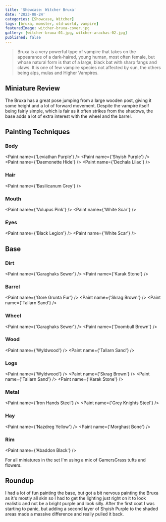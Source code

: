 ```yaml
---
title: 'Showcase: Witcher Bruxa'
date: '2023-08-24'
categories: [Showcase, Witcher]
tags: [bruxa, monster, old-world, vampire]
featuredImage: witcher-bruxa-cover.jpg
gallery: [witcher-bruxa-01.jpg, witcher-arachas-02.jpg]
published: false
---
```



> Bruxa is a very powerful type of vampire that takes on the appearance of a dark-haired, young human, most often
> female, but whose natural form is that of a large, black bat with sharp fangs and claws. It is one of few vampire
> species not affected by sun, the others being alps, mulas and Higher Vampires.

## Miniature Review

The Bruxa has a great pose jumping from a large wooden post, giving it some height and a lot of forward movement.
Despite the vampire itself being fairly simple, which is fair as it often strikes from the shadows, the base adds
a lot of extra interest with the wheel and the barrel.

## Painting Techniques

### Body

<Paint name={'Leviathan Purple'} />
<Paint name={'Shyish Purple'} />
<Paint name={'Daemonette Hide'} />
<Paint name={'Dechala Lilac'} />

### Hair

<Paint name={'Basilicanum Grey'} />

### Mouth

<Paint name={'Volupus Pink'} />
<Paint name={'White Scar'} />

### Eyes

<Paint name={'Black Legion'} />
<Paint name={'White Scar'} />

## Base

### Dirt

<Paint name={'Garaghaks Sewer'} />
<Paint name={'Karak Stone'} />

### Barrel

<Paint name={'Gore Grunta Fur'} />
<Paint name={'Skrag Brown'} />
<Paint name={'Tallarn Sand'} />

### Wheel

<Paint name={'Garaghaks Sewer'} />
<Paint name={'Doombull Brown'} />

### Wood

<Paint name={'Wyldwood'} />
<Paint name={'Tallarn Sand'} />

### Logs

<Paint name={'Wyldwood'} />
<Paint name={'Skrag Brown'} />
<Paint name={'Tallarn Sand'} />
<Paint name={'Karak Stone'} />

### Metal

<Paint name={'Iron Hands Steel'} />
<Paint name={'Grey Knights Steel'} />

### Hay

<Paint name={'Nazdreg Yellow'} />
<Paint name={'Morghast Bone'} />

### Rim

<Paint name={'Abaddon Black'} />

For all miniatures in the set I'm using a mix of GamersGrass tufts and flowers.

## Roundup

I had a lot of fun painting the base, but got a bit nervous painting the Bruxa as it's mostly all skin so I had to get
the lighting just right on it to look realistic and not be a bright purple and look silly. After the first coat I was
starting to panic, but adding a second layer of Shyish Purple to the shaded areas made a massive difference and really
pulled it back.
